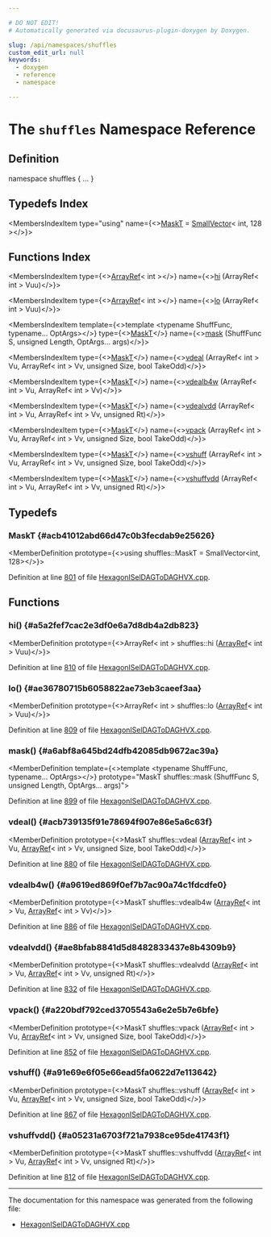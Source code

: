 ```yaml
---

# DO NOT EDIT!
# Automatically generated via docusaurus-plugin-doxygen by Doxygen.

slug: /api/namespaces/shuffles
custom_edit_url: null
keywords:
  - doxygen
  - reference
  - namespace

---
```





# The `shuffles` Namespace Reference

<DoxygenPage pluginConfig={pluginConfig}>



## Definition

<CodeBlock>namespace shuffles &#123; ... &#125;</CodeBlock>

## Typedefs Index

<MembersIndex>

<MembersIndexItem
  type="using"
  name={<><a href="#acb41012abd66d47c0b3fecdab9e25626">MaskT</a> = <a href="/docs/api/classes/llvm/smallvector">SmallVector</a>&lt; int, 128 &gt;</>}>
</MembersIndexItem>

</MembersIndex>

## Functions Index

<MembersIndex>

<MembersIndexItem
  type={<><a href="/docs/api/classes/llvm/arrayref">ArrayRef</a>&lt; int &gt;</>}
  name={<><a href="#a5a2fef7cac2e3df0e6a7d8db4a2db823">hi</a> (ArrayRef&lt; int &gt; Vuu)</>}>
</MembersIndexItem>

<MembersIndexItem
  type={<><a href="/docs/api/classes/llvm/arrayref">ArrayRef</a>&lt; int &gt;</>}
  name={<><a href="#ae36780715b6058822ae73eb3caeef3aa">lo</a> (ArrayRef&lt; int &gt; Vuu)</>}>
</MembersIndexItem>

<MembersIndexItem
  template={<>template &lt;typename ShuffFunc, typename... OptArgs&gt;</>}
  type={<><a href="#acb41012abd66d47c0b3fecdab9e25626">MaskT</a></>}
  name={<><a href="#a6abf8a645bd24dfb42085db9672ac39a">mask</a> (ShuffFunc S, unsigned Length, OptArgs... args)</>}>
</MembersIndexItem>

<MembersIndexItem
  type={<><a href="#acb41012abd66d47c0b3fecdab9e25626">MaskT</a></>}
  name={<><a href="#acb739135f91e78694f907e86e5a6c63f">vdeal</a> (ArrayRef&lt; int &gt; Vu, ArrayRef&lt; int &gt; Vv, unsigned Size, bool TakeOdd)</>}>
</MembersIndexItem>

<MembersIndexItem
  type={<><a href="#acb41012abd66d47c0b3fecdab9e25626">MaskT</a></>}
  name={<><a href="#a9619ed869f0ef7b7ac90a74c1fdcdfe0">vdealb4w</a> (ArrayRef&lt; int &gt; Vu, ArrayRef&lt; int &gt; Vv)</>}>
</MembersIndexItem>

<MembersIndexItem
  type={<><a href="#acb41012abd66d47c0b3fecdab9e25626">MaskT</a></>}
  name={<><a href="#ae8bfab8841d5d8482833437e8b4309b9">vdealvdd</a> (ArrayRef&lt; int &gt; Vu, ArrayRef&lt; int &gt; Vv, unsigned Rt)</>}>
</MembersIndexItem>

<MembersIndexItem
  type={<><a href="#acb41012abd66d47c0b3fecdab9e25626">MaskT</a></>}
  name={<><a href="#a220bdf792ced3705543a6e2e5b7e6bfe">vpack</a> (ArrayRef&lt; int &gt; Vu, ArrayRef&lt; int &gt; Vv, unsigned Size, bool TakeOdd)</>}>
</MembersIndexItem>

<MembersIndexItem
  type={<><a href="#acb41012abd66d47c0b3fecdab9e25626">MaskT</a></>}
  name={<><a href="#a91e69e6f05e66ead5fa0622d7e113642">vshuff</a> (ArrayRef&lt; int &gt; Vu, ArrayRef&lt; int &gt; Vv, unsigned Size, bool TakeOdd)</>}>
</MembersIndexItem>

<MembersIndexItem
  type={<><a href="#acb41012abd66d47c0b3fecdab9e25626">MaskT</a></>}
  name={<><a href="#a05231a6703f721a7938ce95de41743f1">vshuffvdd</a> (ArrayRef&lt; int &gt; Vu, ArrayRef&lt; int &gt; Vv, unsigned Rt)</>}>
</MembersIndexItem>

</MembersIndex>


<SectionDefinition>

## Typedefs

### MaskT {#acb41012abd66d47c0b3fecdab9e25626}

<MemberDefinition
  prototype={<>using shuffles::MaskT =  SmallVector&lt;int, 128&gt;</>}>

Definition at line <a href="/docs/api/files/lib/lib/target/lib/target/hexagon/hexagoniseldagtodaghvx-cpp/#l00801">801</a> of file <a href="/docs/api/files/lib/lib/target/lib/target/hexagon/hexagoniseldagtodaghvx-cpp">HexagonISelDAGToDAGHVX.cpp</a>.
</MemberDefinition>

</SectionDefinition>

<SectionDefinition>

## Functions

### hi() {#a5a2fef7cac2e3df0e6a7d8db4a2db823}

<MemberDefinition
  prototype={<>ArrayRef&lt; int &gt; shuffles::hi (<a href="/docs/api/classes/llvm/arrayref">ArrayRef</a>&lt; int &gt; Vuu)</>}>

Definition at line <a href="/docs/api/files/lib/lib/target/lib/target/hexagon/hexagoniseldagtodaghvx-cpp/#l00810">810</a> of file <a href="/docs/api/files/lib/lib/target/lib/target/hexagon/hexagoniseldagtodaghvx-cpp">HexagonISelDAGToDAGHVX.cpp</a>.
</MemberDefinition>

### lo() {#ae36780715b6058822ae73eb3caeef3aa}

<MemberDefinition
  prototype={<>ArrayRef&lt; int &gt; shuffles::lo (<a href="/docs/api/classes/llvm/arrayref">ArrayRef</a>&lt; int &gt; Vuu)</>}>

Definition at line <a href="/docs/api/files/lib/lib/target/lib/target/hexagon/hexagoniseldagtodaghvx-cpp/#l00809">809</a> of file <a href="/docs/api/files/lib/lib/target/lib/target/hexagon/hexagoniseldagtodaghvx-cpp">HexagonISelDAGToDAGHVX.cpp</a>.
</MemberDefinition>

### mask() {#a6abf8a645bd24dfb42085db9672ac39a}

<MemberDefinition
  template={<>template &lt;typename ShuffFunc, typename... OptArgs&gt;</>}
  prototype="MaskT shuffles::mask (ShuffFunc S, unsigned Length, OptArgs... args)">

Definition at line <a href="/docs/api/files/lib/lib/target/lib/target/hexagon/hexagoniseldagtodaghvx-cpp/#l00899">899</a> of file <a href="/docs/api/files/lib/lib/target/lib/target/hexagon/hexagoniseldagtodaghvx-cpp">HexagonISelDAGToDAGHVX.cpp</a>.
</MemberDefinition>

### vdeal() {#acb739135f91e78694f907e86e5a6c63f}

<MemberDefinition
  prototype={<>MaskT shuffles::vdeal (<a href="/docs/api/classes/llvm/arrayref">ArrayRef</a>&lt; int &gt; Vu, <a href="/docs/api/classes/llvm/arrayref">ArrayRef</a>&lt; int &gt; Vv, unsigned Size, bool TakeOdd)</>}>

Definition at line <a href="/docs/api/files/lib/lib/target/lib/target/hexagon/hexagoniseldagtodaghvx-cpp/#l00880">880</a> of file <a href="/docs/api/files/lib/lib/target/lib/target/hexagon/hexagoniseldagtodaghvx-cpp">HexagonISelDAGToDAGHVX.cpp</a>.
</MemberDefinition>

### vdealb4w() {#a9619ed869f0ef7b7ac90a74c1fdcdfe0}

<MemberDefinition
  prototype={<>MaskT shuffles::vdealb4w (<a href="/docs/api/classes/llvm/arrayref">ArrayRef</a>&lt; int &gt; Vu, <a href="/docs/api/classes/llvm/arrayref">ArrayRef</a>&lt; int &gt; Vv)</>}>

Definition at line <a href="/docs/api/files/lib/lib/target/lib/target/hexagon/hexagoniseldagtodaghvx-cpp/#l00886">886</a> of file <a href="/docs/api/files/lib/lib/target/lib/target/hexagon/hexagoniseldagtodaghvx-cpp">HexagonISelDAGToDAGHVX.cpp</a>.
</MemberDefinition>

### vdealvdd() {#ae8bfab8841d5d8482833437e8b4309b9}

<MemberDefinition
  prototype={<>MaskT shuffles::vdealvdd (<a href="/docs/api/classes/llvm/arrayref">ArrayRef</a>&lt; int &gt; Vu, <a href="/docs/api/classes/llvm/arrayref">ArrayRef</a>&lt; int &gt; Vv, unsigned Rt)</>}>

Definition at line <a href="/docs/api/files/lib/lib/target/lib/target/hexagon/hexagoniseldagtodaghvx-cpp/#l00832">832</a> of file <a href="/docs/api/files/lib/lib/target/lib/target/hexagon/hexagoniseldagtodaghvx-cpp">HexagonISelDAGToDAGHVX.cpp</a>.
</MemberDefinition>

### vpack() {#a220bdf792ced3705543a6e2e5b7e6bfe}

<MemberDefinition
  prototype={<>MaskT shuffles::vpack (<a href="/docs/api/classes/llvm/arrayref">ArrayRef</a>&lt; int &gt; Vu, <a href="/docs/api/classes/llvm/arrayref">ArrayRef</a>&lt; int &gt; Vv, unsigned Size, bool TakeOdd)</>}>

Definition at line <a href="/docs/api/files/lib/lib/target/lib/target/hexagon/hexagoniseldagtodaghvx-cpp/#l00852">852</a> of file <a href="/docs/api/files/lib/lib/target/lib/target/hexagon/hexagoniseldagtodaghvx-cpp">HexagonISelDAGToDAGHVX.cpp</a>.
</MemberDefinition>

### vshuff() {#a91e69e6f05e66ead5fa0622d7e113642}

<MemberDefinition
  prototype={<>MaskT shuffles::vshuff (<a href="/docs/api/classes/llvm/arrayref">ArrayRef</a>&lt; int &gt; Vu, <a href="/docs/api/classes/llvm/arrayref">ArrayRef</a>&lt; int &gt; Vv, unsigned Size, bool TakeOdd)</>}>

Definition at line <a href="/docs/api/files/lib/lib/target/lib/target/hexagon/hexagoniseldagtodaghvx-cpp/#l00867">867</a> of file <a href="/docs/api/files/lib/lib/target/lib/target/hexagon/hexagoniseldagtodaghvx-cpp">HexagonISelDAGToDAGHVX.cpp</a>.
</MemberDefinition>

### vshuffvdd() {#a05231a6703f721a7938ce95de41743f1}

<MemberDefinition
  prototype={<>MaskT shuffles::vshuffvdd (<a href="/docs/api/classes/llvm/arrayref">ArrayRef</a>&lt; int &gt; Vu, <a href="/docs/api/classes/llvm/arrayref">ArrayRef</a>&lt; int &gt; Vv, unsigned Rt)</>}>

Definition at line <a href="/docs/api/files/lib/lib/target/lib/target/hexagon/hexagoniseldagtodaghvx-cpp/#l00812">812</a> of file <a href="/docs/api/files/lib/lib/target/lib/target/hexagon/hexagoniseldagtodaghvx-cpp">HexagonISelDAGToDAGHVX.cpp</a>.
</MemberDefinition>

</SectionDefinition>

<hr/>

The documentation for this namespace was generated from the following file:

<ul>
<li><a href="/docs/api/files/lib/lib/target/lib/target/hexagon/hexagoniseldagtodaghvx-cpp">HexagonISelDAGToDAGHVX.cpp</a></li>
</ul>

</DoxygenPage>
